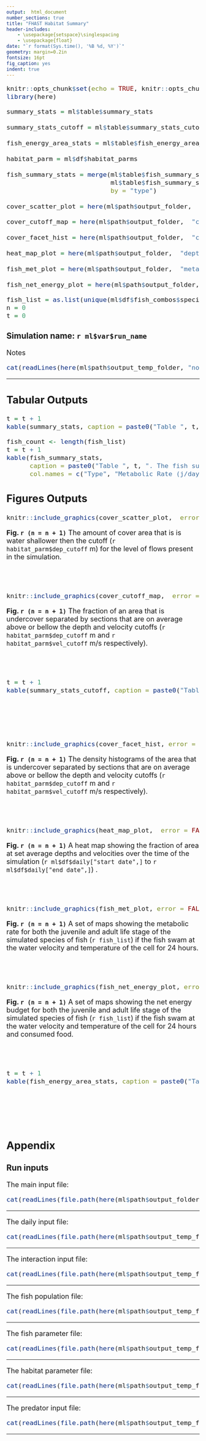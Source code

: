 ```yaml
---
output:  html_document
number_sections: true
title: "FHAST Habitat Summary"
header-includes:
    - \usepackage{setspace}\singlespacing
    - \usepackage{float}
date: "`r format(Sys.time(), '%B %d, %Y')`"
geometry: margin=0.2in
fontsize: 16pt
fig_caption: yes
indent: true
---
```

 <font size="4">

```r
knitr::opts_chunk$set(echo = TRUE, knitr::opts_chunk$set(warning = FALSE, message = FALSE))
library(here)

```

```r

summary_stats = ml$table$summary_stats 

summary_stats_cutoff = ml$table$summary_stats_cutoff 

fish_energy_area_stats = ml$table$fish_energy_area_stats 

habitat_parm = ml$df$habitat_parms 

fish_summary_stats = merge(ml$table$fish_summary_stats_full,
                           ml$table$fish_summary_stats,
                           by = "type")

cover_scatter_plot = here(ml$path$output_folder,  "cover_scatter_plot.png")

cover_cutoff_map = here(ml$path$output_folder,  "cover_cutoff_map.png")

cover_facet_hist = here(ml$path$output_folder,  "cover_facet_hist.png")

heat_map_plot = here(ml$path$output_folder,  "depth_velocity_heatmap.png")

fish_met_plot = here(ml$path$output_folder,  "metabolic_map.png")

fish_net_energy_plot = here(ml$path$output_folder,  "net_energy_map.png")

```

```r
fish_list = as.list(unique(ml$df$fish_combos$species))
n = 0
t = 0 
```

### Simulation name: `r ml$var$run_name`
Notes
```r
cat(readLines(here(ml$path$output_temp_folder, "notes.txt")), sep = '\n')
```
***
## Tabular Outputs 

```r
t = t + 1 
kable(summary_stats, caption = paste0("Table ", t, ". The habitat summary statistics. Units vary and are given next to each item name. CBC stands for cover bellow cuttoff percent which is the precent of area which is bellow the depth (", habitat_parm$dep_cutoff, " m) and velocity (", habitat_parm$vel_cutoff, " m/s) cuttoffs and has cover"))
```

```r
fish_count <- length(fish_list)
t = t + 1
kable(fish_summary_stats,
      caption = paste0("Table ", t, ". The fish summary statistics for both juvenile and adult life stages of the ", fish_count, " specie(s) of fish."),
      col.names = c("Type", "Metabolic Rate (j/day) (Full)", "Metabolic Rate (AOI) (j/day)"))
```

\newpage
## Figures Outputs

```r
knitr::include_graphics(cover_scatter_plot,  error = FALSE)
```

**Fig. `r (n = n + 1)`** The amount of cover area that is is water shallower then the cutoff (`r habitat_parm$dep_cutoff` m) for the level of flows present in the simulation. <br><br><br><br>


```r
knitr::include_graphics(cover_cutoff_map,  error = FALSE)
```

**Fig. `r (n = n + 1)`** The fraction of an area that is undercover separated by sections that are on average above or bellow the depth and velocity cutoffs (`r habitat_parm$dep_cutoff` m and `r habitat_parm$vel_cutoff` m/s respectively). <br><br><br><br>

```r
t = t + 1 
kable(summary_stats_cutoff, caption = paste0("Table ", t, ". The habitat cutoff summary statistics. Units  are m or m/s. Cutoffs are: depth = ", habitat_parm$dep_cutoff, " m and velocity = ", habitat_parm$vel_cutoff, " m/s."))
```
<br><br><br><br>

```r
knitr::include_graphics(cover_facet_hist, error = FALSE)
```

**Fig. `r (n = n + 1)`** The density histograms of the area that is undercover separated by sections that are on average above or bellow the depth and velocity cutoffs (`r habitat_parm$dep_cutoff` m and `r habitat_parm$vel_cutoff` m/s respectively). <br><br><br><br>

```r
knitr::include_graphics(heat_map_plot,  error = FALSE)
```

**Fig. `r (n = n + 1)`** A heat map showing the fraction of area at set average depths and velocities over the time of the simulation (`r ml$df$daily["start date",]` to `r  ml$df$daily["end date",]`) . <br><br><br><br>

```r
knitr::include_graphics(fish_met_plot, error = FALSE)
```

**Fig. `r (n = n + 1)`** A set of maps showing the metabolic rate for both the juvenile and adult life stage of the simulated species of fish (`r fish_list`) if the fish swam at the water velocity and temperature of the cell for 24 hours. <br><br><br><br>

```r
knitr::include_graphics(fish_net_energy_plot, error = FALSE)
```

**Fig. `r (n = n + 1)`** A set of maps showing the net energy budget for both the juvenile and adult life stage of the simulated species of fish (`r fish_list`) if the fish swam at the water velocity and temperature of the cell for 24 hours and consumed food. <br><br><br><br>

```r
t = t + 1
kable(fish_energy_area_stats, caption = paste0("Table ", t, ". The fish net energy budgets area statistics. Units are j/d."))
```
<br><br><br><br>

\newpage
## Appendix
### Run inputs
The main input file:
```r
cat(readLines(file.path(here(ml$path$output_folder, "input_file.txt"))), sep = '\n')
```
---

The daily input file:
```r
cat(readLines(file.path(here(ml$path$output_temp_folder,  "daily_input.txt"))), sep = '\n')
```
---

The interaction input file:
```r
cat(readLines(file.path(here(ml$path$output_temp_folder,  "interactions_input.txt"))), sep = '\n')
```
---

The fish population file:
```r
cat(readLines(file.path(here(ml$path$output_temp_folder,  "population_input.txt"))), sep = '\n')
```
---

The fish parameter file:
```r
cat(readLines(file.path(here(ml$path$output_temp_folder,  "fish_input.txt"))), sep = '\n')
```
---

The habitat parameter file:
```r
cat(readLines(file.path(here(ml$path$output_temp_folder,  "habitat_input.txt"))), sep = '\n')
```
---

The predator input file:
```r
cat(readLines(file.path(here(ml$path$output_temp_folder,  "predator_input.txt"))), sep = '\n')
```
---
</font>
